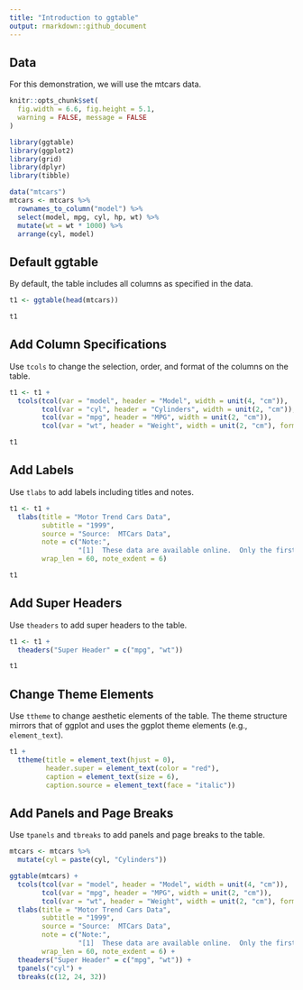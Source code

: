 ```yaml
---
title: "Introduction to ggtable"
output: rmarkdown::github_document
---
```


## Data

For this demonstration, we will use the mtcars data.

```r
knitr::opts_chunk$set(
  fig.width = 6.6, fig.height = 5.1,
  warning = FALSE, message = FALSE
)
```

```r
library(ggtable)
library(ggplot2)
library(grid)
library(dplyr)
library(tibble)

data("mtcars")
mtcars <- mtcars %>%
  rownames_to_column("model") %>%
  select(model, mpg, cyl, hp, wt) %>%
  mutate(wt = wt * 1000) %>%
  arrange(cyl, model)
```

## Default ggtable

By default, the table includes all columns as specified in the data.

```r
t1 <- ggtable(head(mtcars))

t1
```

## Add Column Specifications

Use `tcols` to change the selection, order, and format of the columns on the table.

```r
t1 <- t1 +
  tcols(tcol(var = "model", header = "Model", width = unit(4, "cm")),
        tcol(var = "cyl", header = "Cylinders", width = unit(2, "cm")),
        tcol(var = "mpg", header = "MPG", width = unit(2, "cm")),
        tcol(var = "wt", header = "Weight", width = unit(2, "cm"), format_fun = scales::comma))

t1
```

## Add Labels

Use `tlabs` to add labels including titles and notes.

```r
t1 <- t1 +
  tlabs(title = "Motor Trend Cars Data",
        subtitle = "1999",
        source = "Source:  MTCars Data",
        note = c("Note:",
                 "[1]  These data are available online.  Only the first 6 rows of the data are shown"),
        wrap_len = 60, note_exdent = 6)

t1
```

## Add Super Headers

Use `theaders` to add super headers to the table.

```r
t1 <- t1 +
  theaders("Super Header" = c("mpg", "wt"))

t1
```

## Change Theme Elements

Use `ttheme` to change aesthetic elements of the table.  The theme structure mirrors that of ggplot and uses the ggplot theme elements (e.g., `element_text`).

```r
t1 +
  ttheme(title = element_text(hjust = 0),
         header.super = element_text(color = "red"),
         caption = element_text(size = 6),
         caption.source = element_text(face = "italic"))
```

## Add Panels and Page Breaks

Use `tpanels` and `tbreaks` to add panels and page breaks to the table.

```r
mtcars <- mtcars %>%
  mutate(cyl = paste(cyl, "Cylinders"))

ggtable(mtcars) +
  tcols(tcol(var = "model", header = "Model", width = unit(4, "cm")),
        tcol(var = "mpg", header = "MPG", width = unit(2, "cm")),
        tcol(var = "wt", header = "Weight", width = unit(2, "cm"), format_fun = scales::comma)) +
  tlabs(title = "Motor Trend Cars Data",
        subtitle = "1999",
        source = "Source:  MTCars Data",
        note = c("Note:",
                 "[1]  These data are available online.  Only the first 6 rows of the data are shown"),
        wrap_len = 60, note_exdent = 6) +
  theaders("Super Header" = c("mpg", "wt")) +
  tpanels("cyl") +
  tbreaks(c(12, 24, 32))
```
